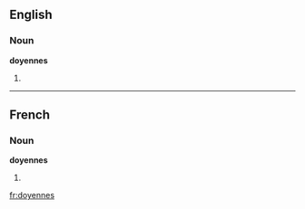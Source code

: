 ==English==

===Noun===
'''doyennes'''

# {{plural of|doyenne}}

----

==French==

===Noun===
'''doyennes'''

# {{plural of|doyenne#French|doyenne}}

[[fr:doyennes]]